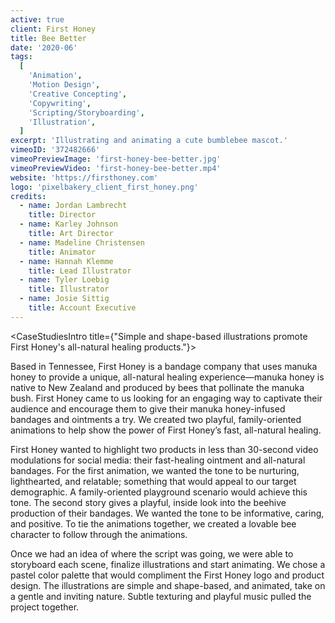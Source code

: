 ```yaml
---
active: true
client: First Honey
title: Bee Better
date: '2020-06'
tags:
  [
    'Animation',
    'Motion Design',
    'Creative Concepting',
    'Copywriting',
    'Scripting/Storyboarding',
    'Illustration',
  ]
excerpt: 'Illustrating and animating a cute bumblebee mascot.'
vimeoID: '372482666'
vimeoPreviewImage: 'first-honey-bee-better.jpg'
vimeoPreviewVideo: 'first-honey-bee-better.mp4'
website: 'https://firsthoney.com'
logo: 'pixelbakery_client_first_honey.png'
credits:
  - name: Jordan Lambrecht
    title: Director
  - name: Karley Johnson
    title: Art Director
  - name: Madeline Christensen
    title: Animator
  - name: Hannah Klemme
    title: Lead Illustrator
  - name: Tyler Loebig
    title: Illustrator
  - name: Josie Sittig
    title: Account Executive
---
```


<CaseStudiesIntro title={"Simple and shape-based illustrations promote First Honey's all-natural healing products."}>

Based in Tennessee, First Honey is a bandage company that uses manuka honey to provide a unique, all-natural healing experience—manuka honey is native to New Zealand and produced by bees that pollinate the manuka bush. First Honey came to us looking for an engaging way to captivate their audience and encourage them to give their manuka honey-infused bandages and ointments a try. We created two playful, family-oriented animations to help show the power of First Honey’s fast, all-natural healing.

</CaseStudiesIntro>
<CaseStudiesTags/>
<CaseStudiesDescription textColor={'cream'} bgColor={'pink-light'} headerColor={'pink'} header={'Process'}>

First Honey wanted to highlight two products in less than 30-second video modulations for social media: their fast-healing ointment and all-natural bandages. For the first animation, we wanted the tone to be nurturing, lighthearted, and relatable; something that would appeal to our target demographic. A family-oriented playground scenario would achieve this tone. The second story gives a playful, inside look into the beehive production of their bandages. We wanted the tone to be informative, caring, and positive. To tie the animations together, we created a lovable bee character to follow through the animations.

Once we had an idea of where the script was going, we were able to storyboard each scene, finalize illustrations and start animating. We chose a pastel color palette that would compliment the First Honey logo and product design. The illustrations are simple and shape-based, and animated, take on a gentle and inviting nature. Subtle texturing and playful music pulled the project together.

</CaseStudiesDescription>
